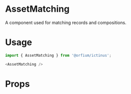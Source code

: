 

<Meta title="Design System/Asset Matching"/>

# AssetMatching

A component used for matching records and compositions.

# Usage

```js
import { AssetMatching } from '@orfium/ictinus';

<AssetMatching />
```

# Props

<Props of={AssetMatching}/>

<Preview>
  <Story name="AssetMatching" parameters={{ decorators: [withKnobs] }}>
    <AssetMatching />
  </Story>
</Preview>
